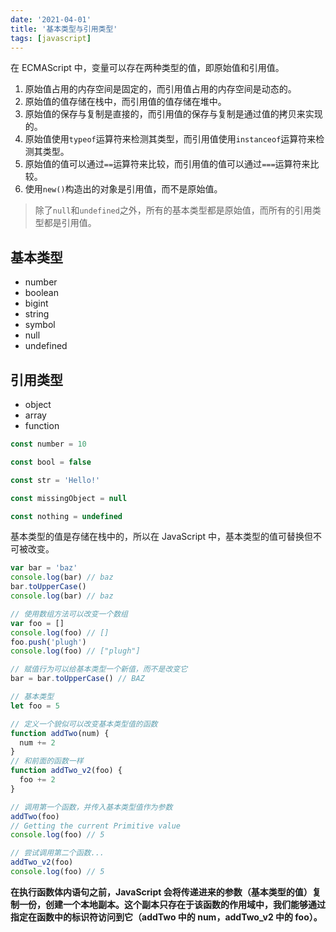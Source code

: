 ```yaml
---
date: '2021-04-01'
title: '基本类型与引用类型'
tags: [javascript]
---
```


在 ECMAScript 中，变量可以存在两种类型的值，即原始值和引用值。

1. 原始值占用的内存空间是固定的，而引用值占用的内存空间是动态的。
2. 原始值的值存储在栈中，而引用值的值存储在堆中。
3. 原始值的保存与复制是直接的，而引用值的保存与复制是通过值的拷贝来实现的。
4. 原始值使用`typeof`运算符来检测其类型，而引用值使用`instanceof`运算符来检测其类型。
5. 原始值的值可以通过`==`运算符来比较，而引用值的值可以通过`===`运算符来比较。
6. 使用`new()`构造出的对象是引用值，而不是原始值。

> 除了`null`和`undefined`之外，所有的基本类型都是原始值，而所有的引用类型都是引用值。

## 基本类型

- number
- boolean
- bigint
- string
- symbol
- null
- undefined

## 引用类型

- object
- array
- function

```javascript
const number = 10

const bool = false

const str = 'Hello!'

const missingObject = null

const nothing = undefined
```

基本类型的值是存储在栈中的，所以在 JavaScript 中，基本类型的值可替换但不可被改变。

```javascript
var bar = 'baz'
console.log(bar) // baz
bar.toUpperCase()
console.log(bar) // baz

// 使用数组方法可以改变一个数组
var foo = []
console.log(foo) // []
foo.push('plugh')
console.log(foo) // ["plugh"]

// 赋值行为可以给基本类型一个新值，而不是改变它
bar = bar.toUpperCase() // BAZ
```

```javascript
// 基本类型
let foo = 5

// 定义一个貌似可以改变基本类型值的函数
function addTwo(num) {
  num += 2
}
// 和前面的函数一样
function addTwo_v2(foo) {
  foo += 2
}

// 调用第一个函数，并传入基本类型值作为参数
addTwo(foo)
// Getting the current Primitive value
console.log(foo) // 5

// 尝试调用第二个函数...
addTwo_v2(foo)
console.log(foo) // 5
```

**在执行函数体内语句之前，JavaScript 会将传递进来的参数（基本类型的值）复制一份，创建一个本地副本。这个副本只存在于该函数的作用域中，我们能够通过指定在函数中的标识符访问到它（addTwo 中的 num，addTwo_v2 中的 foo）。**
